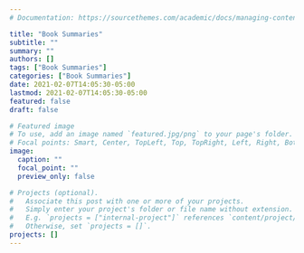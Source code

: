```yaml
---
# Documentation: https://sourcethemes.com/academic/docs/managing-content/

title: "Book Summaries"
subtitle: ""
summary: ""
authors: []
tags: ["Book Summaries"]
categories: ["Book Summaries"]
date: 2021-02-07T14:05:30-05:00
lastmod: 2021-02-07T14:05:30-05:00
featured: false
draft: false

# Featured image
# To use, add an image named `featured.jpg/png` to your page's folder.
# Focal points: Smart, Center, TopLeft, Top, TopRight, Left, Right, BottomLeft, Bottom, BottomRight.
image:
  caption: ""
  focal_point: ""
  preview_only: false

# Projects (optional).
#   Associate this post with one or more of your projects.
#   Simply enter your project's folder or file name without extension.
#   E.g. `projects = ["internal-project"]` references `content/project/deep-learning/index.md`.
#   Otherwise, set `projects = []`.
projects: []
---
```

